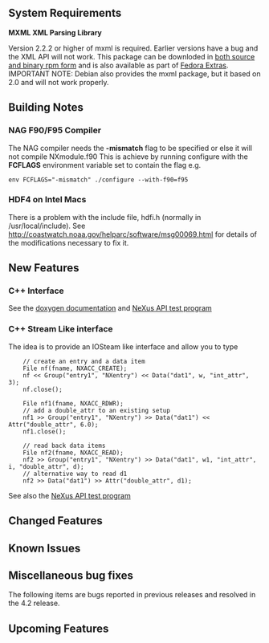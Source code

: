 ==System Requirements==
'''MXML XML Parsing Library'''

Version 2.2.2 or higher of mxml is required. Earlier versions have a bug and the XML API will not work. This package can be downloded in [http://www.easysw.com/~mike/mxml/software.php both source and binary rpm form] and is also available as part of [http://fedoraproject.org/wiki/Extras/UsingExtras Fedora Extras]. IMPORTANT NOTE: Debian also provides the mxml package, but it based on 2.0 and will not work properly.

==Building Notes==
===NAG F90/F95 Compiler===
The NAG compiler needs the '''-mismatch''' flag to be specified or else it will not compile NXmodule.f90 This is achieve by running configure with the '''FCFLAGS''' environment variable set to contain the flag e.g.
<pre>
env FCFLAGS="-mismatch" ./configure --with-f90=f95
</pre>
===HDF4 on Intel Macs===
There is a problem with the include file, hdfi.h (normally in /usr/local/include).  See http://coastwatch.noaa.gov/helparc/software/msg00069.html for details of the modifications necessary to fix it.

==New Features==
===C++ Interface===
See the [http://download.nexusformat.org/doxygen/html/classNeXus_1_1File.html doxygen documentation] and
[http://svn.nexusformat.org/code/branches/4.2/test/napi_test_cpp.cxx NeXus API test program]

===C++ Stream Like interface===
The idea is to provide an IOSteam like interface and allow you to type 
<pre>
    // create an entry and a data item
    File nf(fname, NXACC_CREATE);
    nf << Group("entry1", "NXentry") << Data("dat1", w, "int_attr", 3);
    nf.close();

    File nf1(fname, NXACC_RDWR);
    // add a double_attr to an existing setup
    nf1 >> Group("entry1", "NXentry") >> Data("dat1") << Attr("double_attr", 6.0);
    nf1.close();

    // read back data items
    File nf2(fname, NXACC_READ);
    nf2 >> Group("entry1", "NXentry") >> Data("dat1", w1, "int_attr", i, "double_attr", d);
    // alternative way to read d1
    nf2 >> Data("dat1") >> Attr("double_attr", d1);
</pre>
See also the [http://svn.nexusformat.org/code/branches/4.2/test/napi_test_cpp.cxx NeXus API test program]

==Changed Features==

==Known Issues==

==Miscellaneous bug fixes==
The following items are bugs reported in previous releases and resolved in
the 4.2 release.

==Upcoming Features==